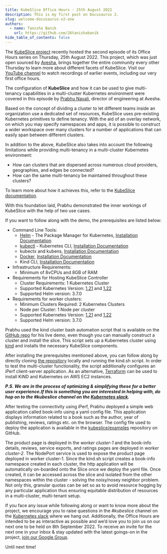 ```yaml
---
title: KubeSlice Office Hours - 25th August 2022
description: This is my first post on Docusaurus 2.
slug: welcome-docusaurus-v2-one
authors:
  - name: Tanisha Banik
    url: https://github.com/26tanishabanik
hide_table_of_contents: false
---
```


The [KubeSlice project](https://github.com/kubeslice) recently hosted the second episode of its Office Hours series on Thursday, 25th August 2022. 
This project, which was just open sourced by [Avesha](https://avesha.io/), brings together the entire community every other Thursday 
to learn more about different facets of KubeSlice. Visit our [YouTube channel](https://www.youtube.com/channel/UCtMSqfUzbv33CasQ8mzlSPw) to watch recordings of earlier events, 
including our very first office hours.

The configuration of **KubeSlice** and how it can be used to give multi-tenancy capabilities in a multi-cluster 
Kubernetes environment were covered in this episode by [Prabhu Navali](https://www.linkedin.com/in/prabhu-navali-13795a1/), director of engineering at Avesha.

Based on the concept of dividing a cluster to let different teams inside an organization use a dedicated set of resources, 
KubeSlice uses pre-existing Kubernetes primitives to define tenancy. With the aid of an overlay network, on which 
you may specify namespaces and apps, it is possible to construct a wider workspace over many clusters for a number of 
applications that can easily span between different clusters.

In addition to the above, KubeSlice also takes into account the following limitations while providing multi-tenancy 
in a multi-cluster Kubernetes environment:

- How can clusters that are dispersed across numerous cloud providers, geographies, and edges be connected?
- How can the same multi-tenancy be maintained throughout these clusters?

To learn more about how it achieves this, refer to the [KubeSlice documentation](https://kubeslice.io/).

With this foundation laid, Prabhu demonstrated the inner workings of KubeSlice with the help of two use cases.

If you want to follow along with the demo, the prerequisites are listed below: 
 
- Command Line Tools: 
  - [Helm](https://helm.sh/) - The Package Manager for Kubernetes, [Installation Documentation](https://helm.sh/docs/intro/install/)
  - [kubectl](https://kubernetes.io/docs/reference/kubectl/overview/) - Kubernetes CLI, [Installation Documentation](https://kubernetes.io/docs/tasks/tools/)
  - kubectx and kubens, [Installation Documentation](https://github.com/ahmetb/kubectx#Installation)
  - [Docker](https://docs.docker.com/get-docker/), [Installation Documentation](https://docs.docker.com/engine/install/)
  - Kind CLI, [Installation Documentation](https://kind.sigs.k8s.io/docs/user/quick-start/#installation) 
- Infrastructure Requirements: 
  - Minimum of 8vCPUs and 8GB of RAM 
- Requirements for Hosting KubeSlice Controller 
  - Cluster Requirements: 1 Kubernetes Cluster 
  - Supported Kubernetes Version: [1.21](https://v1-21.docs.kubernetes.io/) and [1.22](https://v1-22.docs.kubernetes.io/) 
  - Supported Helm version: 3.7.0 
- Requirements for worker clusters: 
  - Minimum Clusters Required: 2 Kubernetes Clusters 
  - Node per Cluster: 1 Node per cluster 
  - Supported Kubernetes Version: [1.21](https://v1-21.docs.kubernetes.io/) and [1.22](https://v1-22.docs.kubernetes.io/) 
  - Supported Helm version: 3.7.0 

Prabhu used the kind cluster bash automation script that is available on the [GitHub repo](https://github.com/kubeslice/examples/tree/master/kind) for his live demo, 
even though you can manually construct a cluster and install the slice. This script sets up a Kubernetes 
cluster using [kind](https://kind.sigs.k8s.io/) and installs the necessary KubeSlice components. 

After installing the prerequisites mentioned above, you can follow along by directly cloning [the repository](https://github.com/kubeslice/examples) 
locally and running the kind.sh script. In order to test the multi-cluster functionality, the script 
additionally configures an iPerf client-server application. As an alternative, [Terraform](https://github.com/kubeslice/examples/tree/master/ec2) can be used to 
install KiND and Kubernetes on AWS EC2 instances.

***P.S. We are in the process of optimizing & simplifying these for a better user experience.If this is something you are interested in helping with, do hop on to the #kubeslice channel on the [Kubernetes slack](https://slack.k8s.io/).***

After testing the connectivity using iPerf, Prabhu deployed a simple web application called book-info using 
a yaml config file. This application displays information related to a book such as the author, year of 
publishing, reviews, ratings etc. on the browser. The config file used to deploy the application is 
available in the [kubeslice/examples](https://github.com/kubeslice/examples/tree/master/kind/bookinfo/config_files) repository on GitHub. 

The product page is deployed in the *worker cluster-1* and the book-info details, reviews, service exports, and 
ratings pages are deployed in *worker cluster-2*. The NodePort service is used to expose the product page 
deployed in worker cluster-1. Since the kind.sh script creates a book-info namespace created in each cluster, 
the http application will be automatically on-boarded onto the Slice once we deploy the yaml file. Once created, 
it can be accessed across the slice and isolated from the other namespaces within the cluster - solving the noisy/nosey 
neighbor problem. Not only this, granular quotas can be set so as to avoid resource hogging by any particular application 
thus ensuring equitable distribution of resources in a multi-cluster, multi-tenant setup.

If you face any issue while following along or want to know more about the project, we encourage you to raise questions 
in the *#kubeslice* channel on the [Kubernetes slack](https://slack.k8s.io/) where we hang out. Additionally, the Office Hours are intended 
to be as interactive as possible and we’d love you to join us on our next one to be held on 8th September 2022. 
To receive an invite for the next one in your inbox & stay updated with the latest goings-on in the project, [join our Google Group](https://groups.google.com/g/kubeslice-dev).

Until next time!